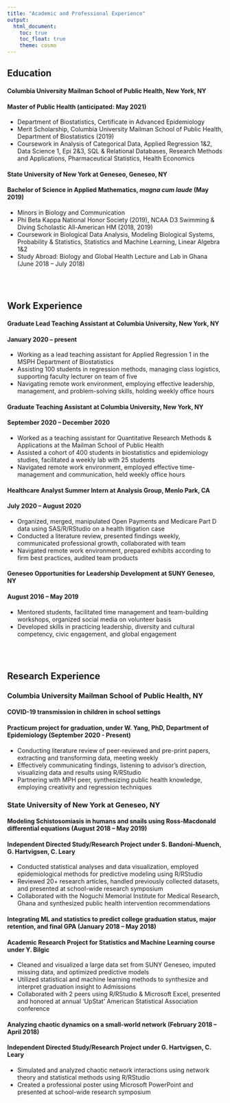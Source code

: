 ```yaml
---
title: "Academic and Professional Experience"
output: 
  html_document:
    toc: true
    toc_float: true
    theme: cosmo
---
```


## Education

#### Columbia University Mailman School of Public Health, New York, NY
#### Master of Public Health (anticipated: May 2021)
* Department of Biostatistics, Certificate in Advanced Epidemiology
* Merit Scholarship, Columbia University Mailman School of Public Health, Department of Biostatistics (2019)
* Coursework in Analysis of Categorical Data, Applied Regression 1&2, Data Science 1, Epi 2&3, SQL & Relational Databases, Research Methods and Applications, Pharmaceutical Statistics, Health Economics

#### State University of New York at Geneseo, Geneseo, NY
#### Bachelor of Science in Applied Mathematics, _magna cum laude_ (May 2019)
* Minors in Biology and Communication
* Phi Beta Kappa National Honor Society (2019), NCAA D3 Swimming & Diving Scholastic All-American HM (2018, 2019)
* Coursework in Biological Data Analysis, Modeling Biological Systems, Probability & Statistics, Statistics and Machine Learning, Linear Algebra 1&2
* Study Abroad: Biology and Global Health Lecture and Lab in Ghana (June 2018 – July 2018)

<br><br>

## Work Experience

#### Graduate Lead Teaching Assistant at Columbia University, New York, NY
#### January 2020 – present
* Working as a lead teaching assistant for Applied Regression 1 in the MSPH Department of Biostatistics
* Assisting 100 students in regression methods, managing class logistics, supporting faculty lecturer on team of five
* Navigating remote work environment, employing effective leadership, management, and problem-solving skills, holding weekly office hours


#### Graduate Teaching Assistant at Columbia University, New York, NY
#### September 2020 – December 2020
* Worked as a teaching assistant for Quantitative Research Methods & Applications at the Mailman School of Public Health
* Assisted a cohort of 400 students in biostatistics and epidemiology studies, facilitated a weekly lab with 25 students
* Navigated remote work environment, employed effective time-management and communication, held weekly office hours

#### Healthcare Analyst Summer Intern at Analysis Group, Menlo Park, CA
#### July 2020 – August 2020 
* Organized, merged, manipulated Open Payments and Medicare Part D data using SAS/R/RStudio on a health litigation case
* Conducted a literature review, presented findings weekly, communicated professional growth, collaborated with team
* Navigated remote work environment, prepared exhibits according to firm best practices, audited team products

#### Geneseo Opportunities for Leadership Development at SUNY Geneseo, NY
#### August 2016 – May 2019 
* Mentored students, facilitated time management and team-building workshops, organized social media on volunteer basis
* Developed skills in practicing leadership, diversity and cultural competency, civic engagement, and global engagement

<br><br>

## Research Experience

### Columbia University Mailman School of Public Health, NY

#### COVID-19 transmission in children in school settings
#### Practicum project for graduation, under W. Yang, PhD, Department of Epidemiology (September 2020 - Present)
* Conducting literature review of peer-reviewed and pre-print papers, extracting and transforming data, meeting weekly
* Effectively communicating findings, listening to advisor’s direction, visualizing data and results using R/RStudio
* Partnering with MPH peer, synthesizing public health knowledge, employing creativity and regression techniques


### State University of New York at Geneseo, NY

#### Modeling Schistosomiasis in humans and snails using Ross-Macdonald differential equations (August 2018 – May 2019)
#### Independent Directed Study/Research Project under S. Bandoni-Muench, G. Hartvigsen, C. Leary						 
* Conducted statistical analyses and data visualization, employed epidemiological methods for predictive modeling using R/RStudio 
* Reviewed 20+ research articles, handled previously collected datasets, and presented at school-wide research symposium
* Collaborated with the Noguchi Memorial Institute for Medical Research, Ghana and synthesized public health intervention recommendations

#### Integrating ML and statistics to predict college graduation status, major retention, and final GPA (January 2018 – May 2018)
#### Academic Research Project for Statistics and Machine Learning course	under Y. Bilgic
* Cleaned and visualized a large data set from SUNY Geneseo, imputed missing data, and optimized predictive models
* Utilized statistical and machine learning methods to synthesize and interpret graduation insight to Admissions
* Collaborated with 2 peers using R/RStudio & Microsoft Excel, presented and honored at annual ‘UpStat’ American Statistical Association conference

#### Analyzing chaotic dynamics on a small-world network (February 2018 – April 2018)
#### Independent Directed Study/Research Project under G. Hartvigsen, C. Leary 
* Simulated and analyzed chaotic network interactions using network theory and statistical methods using R/RStudio
* Created a professional poster using Microsoft PowerPoint and presented at school-wide research symposium
